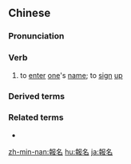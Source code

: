 {{also|报名}}
==Chinese==
{{zh-forms|s=报名}}

===Pronunciation===
{{zh-pron
|m=bàomíng
|c=bou3 meng2
|h=pfs=po-miàng
|mn=kh,qz,tp,xm,zz:pò-miâ
|ma=y
|cat=v
}}

===Verb===
{{zh-verb}}

# to [[enter]] [[one]]'s [[name]]; to [[sign]] [[up]]

===Derived terms===
{{zh-der|報名表}}

===Related terms===
* {{zh-l|報考}}

{{zh-cat|Elementary}}

[[zh-min-nan:報名]]
[[hu:報名]]
[[ja:報名]]